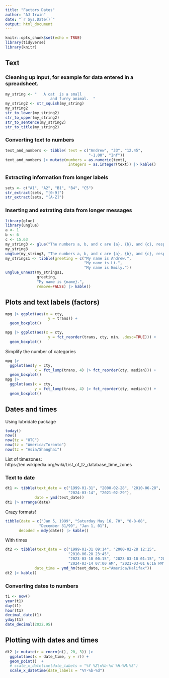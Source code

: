 ```yaml
---
title: "Factors Dates"
author: "AJ Irwin"
date: "`r Sys.Date()`"
output: html_document
---
```


```r
knitr::opts_chunk$set(echo = TRUE)
library(tidyverse)
library(knitr)
```

## Text

### Cleaning up input, for example for data entered in a spreadsheet.

```r
my_string <- "   A cat  is a small 
                    and furry animal.  "
my_string2 <- str_squish(my_string)
my_string2
str_to_lower(my_string2)
str_to_upper(my_string2)
str_to_sentence(my_string2)
str_to_title(my_string2)
```


### Converting text to numbers

```r
text_and_numbers <- tibble( text = c("Andrew", "33", "12.45", 
                                     "-1.00", "Inf"))
text_and_numbers |> mutate(numbers = as.numeric(text), 
                            integers = as.integer(text)) |> kable()
```

### Extracting information from longer labels

```r
sets <- c("A1", "A2", "B1", "B4", "C5")
str_extract(sets, "[0-9]")
str_extract(sets, "[A-Z]")
```

### Inserting and extrating data from longer messages

```r
library(glue)
library(unglue)
a <- 1
b <- 6
c <- 15.63
my_string3 <- glue("The numbers a, b, and c are {a}, {b}, and {c}, respectively. Their sum is {a+b+c}.")
my_string3
unglue(my_string3, "The numbers a, b, and c are {a}, {b}, and {c}, respectively. Their sum is {d}.")
my_strings1 <- tibble(greeting = c("My name is Andrew.", 
                                   "My name is Li.", 
                                   "My name is Emily."))
unglue_unnest(my_strings1, 
              greeting, 
              "My name is {name}.", 
              remove=FALSE) |> kable()
```


## Plots and text labels (factors)

```r
mpg |> ggplot(aes(x = cty,
                   y = trans)) +
  geom_boxplot()
```

```r
mpg |> ggplot(aes(x = cty,
                   y = fct_reorder(trans, cty, min, .desc=TRUE))) +
  geom_boxplot() 
```

Simplify the number of categories

```r
mpg |> 
  ggplot(aes(y = cty,
             x = fct_lump(trans, 4) |> fct_reorder(cty, median))) +
  geom_boxplot() 
mpg |> 
  ggplot(aes(x = cty,
             y = fct_lump(trans, 4) |> fct_reorder(cty, median))) +
  geom_boxplot() 
```


## Dates and times

Using lubridate package

```r
today()
now()
now(tz = "UTC")
now(tz = "America/Toronto")
now(tz = "Asia/Shanghai")
```

List of timezones: https://en.wikipedia.org/wiki/List_of_tz_database_time_zones

### Text to date

```r
dt1 <- tibble(text_date = c("1999-01-31", "2000-02-28", "2010-06-28",
                            "2024-03-14", "2021-02-29"),
             date = ymd(text_date))
dt1 |> arrange(date)
```

Crazy formats!

```r
tibble(date = c("Jan 5, 1999", "Saturday May 16, 70", "8-8-88",
               "December 31/99", "Jan 1, 01"),
      decoded = mdy(date)) |> kable()
```

With times


```r
dt2 <- tibble(text_date = c("1999-01-31 09:14", "2000-02-28 12:15",
                            "2010-06-28 23:45", 
                            "2023-03-10 00:15", "2023-03-10 01:15", "2023-03-10 02:15", "2023-03-10 03:15",
                            "2024-03-14 07:00 AM", "2021-03-01 6:16 PM"),
             date_time = ymd_hm(text_date, tz="America/Halifax"))
dt2 |> kable()
```

### Converting dates to numbers

```r
t1 <- now()
year(t1)
day(t1)
hour(t1)
decimal_date(t1)
yday(t1)
date_decimal(2022.95)
```

## Plotting with dates and times

```r
dt2 |> mutate(r = rnorm(n(), 20, 3)) |>
  ggplot(aes(x = date_time, y = r)) + 
  geom_point()  +
  # scale_x_datetime(date_labels = "%Y %Z\n%b-%d %H:%M:%S")
  scale_x_datetime(date_labels = "%Y-%b-%d")
```
